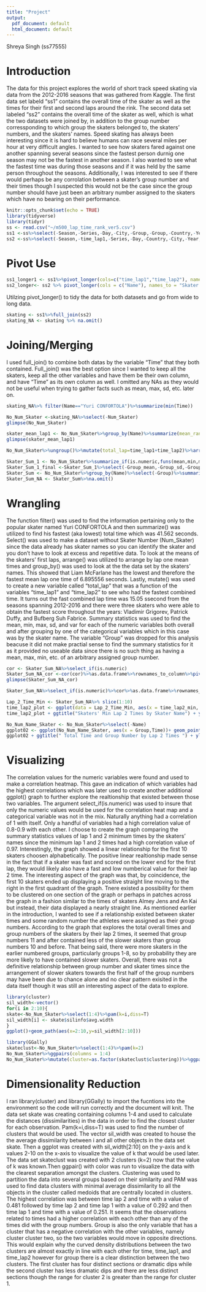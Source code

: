 ```yaml
---
title: "Project"
output:
  pdf_document: default
  html_document: default
---
```

Shreya Singh (ss77555)

# Introduction

The data for this project explores the world of short track speed skating via data from the 2012-2016 seasons that was gathered from Kaggle. The first data set labeld "ss1" contains the overall time of the skater as well as the times for their first and second laps around the rink. The second data set labeled "ss2" contains the overall time of the skater as well, which is what the two datasets were joined by, in addition to the group number corressponding to which group the skaters belonged to, the skaters' numbers, and the skaters' names. Speed skating has always been interesting since it is hard to believe humans can race several miles per hour at very difficult angles. I wanted to see how skaters fared against one another spanning several seasons since the fastest person durnig one season may not be the fastest in another season. I also wanted to see what the fastest time was during those seasons and if it was held by the same person throughout the seasons. Additionally, I was interested to see if there would perhaps be any corrolation between a skater's group number and their times though I suspected this would not be the case since the group number should have just been an arbitrary number assigned to the skaters which have no bearing on their performance. 

```r
knitr::opts_chunk$set(echo = TRUE)
library(tidyverse)
library(tidyr)
ss <- read.csv("~/m500_lap_time_rank_ver5.csv")
ss1 <-ss%>%select(-Season,-Series,-Day,-City,-Group,-Group,-Country,-Year,-Month,-Distance,-Round,-Num_Skater,-Name,-Nationality,-Rank_In_Group,-Start_Position,-Qualification,-rank_lap1,-rank_lap2,-rank_lap3,-time_lap3,-rank_lap4,-time_lap4,-rank_lap5,-time_lap5,-Time_Event)
ss2 <-ss%>%select(-Season,-time_lap1,-Series,-Day,-Country,-City,-Year,-Month,-Distance,-Round,-Nationality,-Rank_In_Group,-Start_Position,-Qualification,-rank_lap1,-rank_lap2,-time_lap2,-rank_lap3,-time_lap3,-rank_lap4,-time_lap4,-rank_lap5,-time_lap5,-Time_Event)
```


# Pivot Use 

```r
ss1_longer1 <- ss1%>%pivot_longer(cols=c("time_lap1","time_lap2"), names_to="time_lap", values_to="Values")
ss2_longer<- ss2 %>% pivot_longer(cols = c("Name"), names_to = "Skater Info", values_to = "Value")
```

Utilzing pivot_longer() to tidy the data for both datasets and go from wide to long data.

```r
skating <- ss1%>%full_join(ss2)
skating_NA <- skating %>% na.omit()
```

# Joining/Merging

I used full_join() to combine both datas by the variable "Time" that they both contained. Full_join() was the best option since I wanted to keep all the skaters, keep all the other variables and have them be their own column, and have "Time" as its own column as well. I omitted any NAs as they would not be useful when trying to gather facts such as mean, max, sd, etc. later on. 


```r
skating_NA%>% filter(Name=="Yuri CONFORTOLA")%>%summarize(min(Time))
```

```r
No_Num_Skater <-skating_NA%>%select(-Num_Skater)
glimpse(No_Num_Skater)
```

```r
skater_mean_lap1 <- No_Num_Skater%>%group_by(Name)%>%summarize(mean_rank=mean(time_lap1,na.rm=T))%>%arrange(mean_rank)
glimpse(skater_mean_lap1)
```
 
```r
No_Num_Skater%>%ungroup()%>%mutate(total_lap=time_lap1+time_lap2)%>%arrange(desc(Name))%>%filter(total_lap==min(total_lap))
```
  

```r
Skater_Sum_1 <- No_Num_Skater%>%summarize_if(is.numeric,funs(mean,min,max,sd,var))%>%glimpse()
Skater_Sum_1_final <-Skater_Sum_1%>%select(-Group_mean,-Group_sd,-Group_var)%>%glimpse()
Skater_Sum <- No_Num_Skater%>%group_by(Name)%>%select(-Group)%>%summarize_if(is.numeric,funs(mean,min,max,sd,var))
Skater_Sum_NA <- Skater_Sum%>%na.omit()
```

# Wrangling

The function filter() was used to find the information pertaining only to the popular skater named Yuri CONFORTOLA and then summarize() was utilized to find his fastest (aka lowest) total time which was 41.562 seconds. Select() was used to make a dataset without Skater Number (Num_Skater) since the data already has skater names so you can identify the skater and you don't have to look at excess and repetitive data. To look at the means of the skaters' first laps, arrange() was utilized to arrange by lap one mean times and group_by() was used to look at the the data set by the skaters' names. This showed that Liam McFarlane has the lowest and therefore the fastest mean lap one time of 6.895556 seconds. Lastly, mutate() was used to create a new variable called "total_lap" that was a function of the variables "time_lap1" and "time_lap2" to see who had the fastest combined time. It turns out the fast combined lap time was 15.05 ssecond from the seasons spanning 2012-2016 and there were three skaters who were able to obtain the fastest score throughout the years: Vladimir Grigorev, Patrick Duffy, and Bufberg Suh Fabrice. 
Summary statistics was used to find the mean, min, max, sd, and var for each of the numeric variables both overall and after grouping by one of the categorical variables which in this case was by the skater name. The variable "Group" was dropped for this analysis beacuse it did not make practial sense to find the summary statistics for it as it provided no useable data since there is no such thing as having a mean, max, min, etc. of an arbitrary assigned group number. 


```r
cor <- Skater_Sum_NA%>%select_if(is.numeric)
Skater_Sum_NA_cor <-cor(cor)%>%as.data.frame%>%rownames_to_column%>%pivot_longer(-1,names_to="name",values_to="correlation")
glimpse(Skater_Sum_NA_cor)
```

```r
Skater_Sum_NA%>%select_if(is.numeric)%>%cor%>%as.data.frame%>%rownames_to_column%>%pivot_longer(-1)%>%ggplot(aes(rowname,name,fill=value))+geom_tile()+geom_text(aes(label=round(value,2)))+xlab("")+ylab("")+scale_fill_gradient2(low="red",high="blue")+theme(axis.text.x = element_text(angle=90, hjust=1))
```

```r
Lap_2_Time_Min <- Skater_Sum_NA%>% slice(1:10)
time_lap2_plot <- ggplot(data = Lap_2_Time_Min, aes(x = time_lap2_min, y = Time_min, color =Name)) + geom_point() 
time_lap2_plot + ggtitle("Skaters' Min Lap 2 Times by Skater Name") + ylab("Total Minimum Time (seconds)") + xlab("Minimum Lap 2 Time (seconds)") + scale_color_manual(name = "Name", labels = c("Adam FILIPOWICZ", "AGDESTEIN Einar", "Akash ARADHYA", "Alexander FATHOULLIN", "Aliaksandr ANTANENKA", "Aliaksandr VOLKAU", "ALMEY Jens", "Alvaro PENA", "AN Kai", "AN Victor"), values = c("pink", "purple", "red", "green", "blue", "magenta", "orange", "gray", "black", "yellow"))

```


```r
No_Num_Name_Skater <- No_Num_Skater%>%select(-Name)
ggplot02 <- ggplot(No_Num_Name_Skater, aes(x = Group,Time))+ geom_point(size=3,aes(color= time_lap2))+scale_color_gradient(low="blue", high="red") + theme(axis.text.x = element_text(angle=90, hjust=1))
ggplot02 + ggtitle(" Total Time and Group Number by Lap 2 Times ") + ylab("Total Times (sec)") + xlab("Group Number") + scale_x_continuous(breaks = seq(0, 50,5))
```

# Visualizing

The correlation values for the numeric variables were found and used to make a correlation heatmap. This gave an indication of which variables had the highest correlations which was later used to create another additional ggplot() graph to further explore the realtionship that existed between those two variables. The argument select_if(is.numeric) was used to insure that only the numeric values would be used for the correlation heat map and a categorical variable was not in the mix. Naturally anything had a correlation of 1 with itself. Only a handful of variables had a high correlation value of 0.8-0.9 with each other. 
I choose to create the graph comparing the summary statistics values of lap 1 and 2 minimum times by the skaters' names since the minimum lap 1 and 2 times had a high correlation value of 0.97. Interestingly, the graph showed a linear relationship for the first 10 skaters choosen alphabetically. The positive linear realtionship made sense in the fact that if a skater was fast and scored on the lower end for the first lap, they would likely also have a fast and low numberical value for their lap 2 time. The interesting aspect of the graph was that, by coincidence, the first 10 skaters ended up displaying a positive straight line moving to the right in the first quadrant of the graph. Tnere existed a possibility for them to be clustered on one section of the graph or perhaps in patches across the graph in a fashion similar to the times of skaters Almey Jens and An Kai but instead, their data displayed a nearly straight line. 
As mentioned earlier in the introduction, I wanted to see if a relationship existed between skater times and some random number the athletes were assigned as their group numbers. According to the graph that explores the total overall times and group numbers of the skaters by their lap 2 times, it seemed that group numbers 11 and after contained less of the slower skaters than group numbers 10 and before. That being said, there were more skaters in the earlier numbered groups, particularly groups 1-8, so by probability they are more likely to have contained slower skaters. Overall, there was not a definitive relationship between group number and skater times since the arrangement of slower skaters towards the first half of the group numbers may have been due to chance alone and no clear pattern exisited in the data itself though it was still an interesting aspect of the data to explore. 

```r
library(cluster)
sil_width<-vector()
for(i in 2:10){
skate<-No_Num_Skater%>%select(1:4)%>%pam(k=i,diss=T)
sil_width[i] <- skate$silinfo$avg.width
}
ggplot()+geom_path(aes(x=2:10,y=sil_width[2:10]))
```

```r
library(GGally)
skateclust<-No_Num_Skater%>%select(1:4)%>%pam(k=2)
No_Num_Skater%>%ggpairs(columns = 1:4)
No_Num_Skater%>%mutate(cluster=as.factor(skateclust$clustering))%>%ggpairs(columns = 1:4,aes(color=cluster))
```
 
# Dimensionality Reduction

I ran library(cluster) and library(GGally) to import the fucntions into the environment so the code will run correctly and the document will knit. The data set skate was creating containing columns 1-4 and used to calculate the distances (dissimilarities) in the data in order to find the closest cluster for each observation. Pam(k=i,diss=T) was used to find the number of clusters that would be used. The vector sil_width was created to house the the average dissimilarity between i and all other objects in the data set skate. Then a ggplot was created with sil_width[2:10] on the y-axis and k values 2-10 on the x-axis to visualize the value of k that would be used later.    
The data set skateclust was created with 2 clusters (k=2) now that the value of k was known.Then ggpair() with color was run to visualize the data with the clearest separation amongst the clusters. Clustering was used to partition the data into several groups based on their similarity and PAM was used to find data clusters with minimal average dissimilarity to all the objects in the cluster called medoids that are centrally located in clusters. The highest correlation was between time lap 2 and time with a value of 0.481 followed by time lap 2 and time lap 1 with a value of 0.292 and then time lap 1 and time with a value of 0.251. It seems that the observations related to times had a higher correlation with each other than any of the times did with the group numbers. Group is also the only variable that has a cluster that has a negative correlation with the other variables, namely cluster cluster two, so the two variables would move in opposite directions. This would explain why the curved density distributions between the two clusters are almost exactly in line with each other for time, time_lap1, and time_lap2 however for group there is a clear distinction between the two clusters. The first cluster has four distinct sections or dramatic dips while the second cluster has less dramatic dips and there are less distinct sections though the range for cluster 2 is greater than the range for cluster 1. 